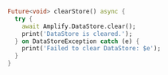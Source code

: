 ```dart
Future<void> clearStore() async {
  try {
    await Amplify.DataStore.clear();
    print('DataStore is cleared.');
  } on DataStoreException catch (e) {
    print('Failed to clear DataStore: $e');
  }
}
```
